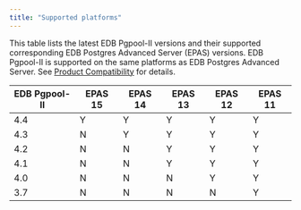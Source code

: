 ```yaml
---
title: "Supported platforms"
---
```


This table lists the latest  EDB Pgpool-II versions and their supported corresponding EDB Postgres Advanced Server (EPAS) versions.  EDB Pgpool-II is supported on the same platforms as EDB Postgres Advanced Server. See [Product Compatibility](https://www.enterprisedb.com/platform-compatibility#epas) for details.

| EDB Pgpool-II | EPAS 15 | EPAS 14 | EPAS 13 | EPAS 12 | EPAS 11 |
| ------------- | ------- | ------- | ------- | ------- | ------- |
| 4.4           | Y       | Y       | Y       | Y       | Y       |
| 4.3           | N       | Y       | Y       | Y       | Y       |
| 4.2           | N       | N       | Y       | Y       | Y       |
| 4.1           | N       | N       | Y       | Y       | Y       |
| 4.0           | N       | N       | N       | Y       | Y       |
| 3.7           | N       | N       | N       | N       | Y       |
